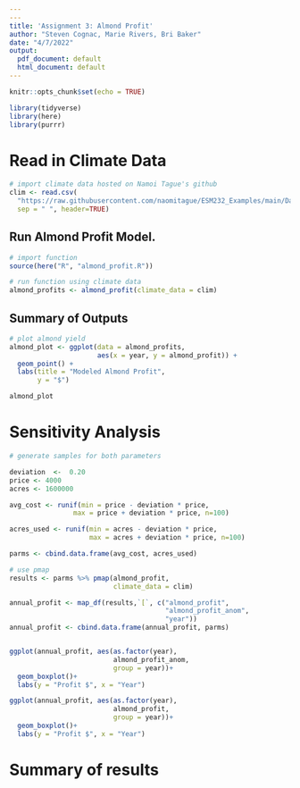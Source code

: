 ```yaml
---
---
title: 'Assignment 3: Almond Profit'
author: "Steven Cognac, Marie Rivers, Bri Baker"
date: "4/7/2022"
output:
  pdf_document: default
  html_document: default
---
```


```r
knitr::opts_chunk$set(echo = TRUE)

library(tidyverse)
library(here)
library(purrr)

```

# Read in Climate Data
```r
# import climate data hosted on Namoi Tague's github
clim <- read.csv(
  "https://raw.githubusercontent.com/naomitague/ESM232_Examples/main/Data/clim.txt", 
  sep = " ", header=TRUE)
```

## Run Almond Profit Model.

```r

# import function 
source(here("R", "almond_profit.R"))

# run function using climate data
almond_profits <- almond_profit(climate_data = clim)

```

## Summary of Outputs

```r

# plot almond yield
almond_plot <- ggplot(data = almond_profits, 
                      aes(x = year, y = almond_profit)) + 
  geom_point() +
  labs(title = "Modeled Almond Profit",
       y = "$")

almond_plot

```

# Sensitivity Analysis

```r


# generate samples for both parameters

deviation  <-  0.20
price <- 4000
acres <- 1600000

avg_cost <- runif(min = price - deviation * price, 
                max = price + deviation * price, n=100)

acres_used <- runif(min = acres - deviation * price, 
                    max = acres + deviation * price, n=100)

parms <- cbind.data.frame(avg_cost, acres_used)

# use pmap 
results <- parms %>% pmap(almond_profit,
                          climate_data = clim)

```

```r
 
annual_profit <- map_df(results,`[`, c("almond_profit",
                                       "almond_profit_anom",
                                       "year"))
annual_profit <- cbind.data.frame(annual_profit, parms)


ggplot(annual_profit, aes(as.factor(year), 
                          almond_profit_anom, 
                          group = year))+
  geom_boxplot()+
  labs(y = "Profit $", x = "Year")

ggplot(annual_profit, aes(as.factor(year), 
                          almond_profit, 
                          group = year))+
  geom_boxplot()+
  labs(y = "Profit $", x = "Year")

```


# Summary of results

